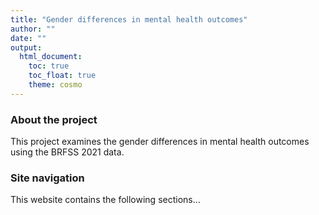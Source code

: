 ```yaml
---
title: "Gender differences in mental health outcomes"
author: ""
date: ""
output: 
  html_document:
    toc: true
    toc_float: true
    theme: cosmo
---
```


### About the project

This project examines the gender differences in mental health outcomes using the BRFSS 2021 data.

### Site navigation

This website contains the following sections...